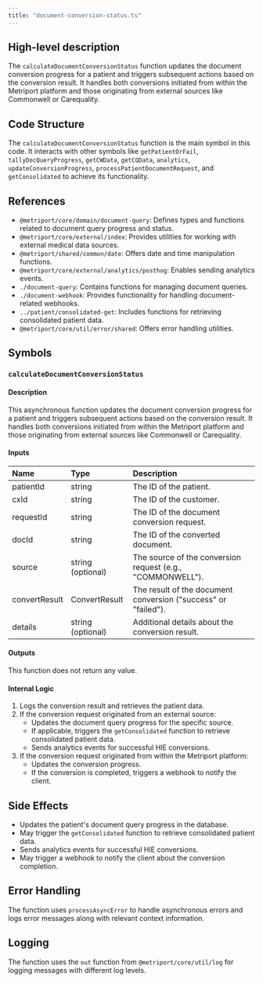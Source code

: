 ```yaml
---
title: "document-conversion-status.ts"
---
```


## High-level description
The `calculateDocumentConversionStatus` function updates the document conversion progress for a patient and triggers subsequent actions based on the conversion result. It handles both conversions initiated from within the Metriport platform and those originating from external sources like Commonwell or Carequality.

## Code Structure
The `calculateDocumentConversionStatus` function is the main symbol in this code. It interacts with other symbols like `getPatientOrFail`, `tallyDocQueryProgress`, `getCWData`, `getCQData`, `analytics`, `updateConversionProgress`, `processPatientDocumentRequest`, and `getConsolidated` to achieve its functionality.

## References
- `@metriport/core/domain/document-query`: Defines types and functions related to document query progress and status.
- `@metriport/core/external/index`: Provides utilities for working with external medical data sources.
- `@metriport/shared/common/date`: Offers date and time manipulation functions.
- `@metriport/core/external/analytics/posthog`: Enables sending analytics events.
- `./document-query`: Contains functions for managing document queries.
- `./document-webhook`: Provides functionality for handling document-related webhooks.
- `../patient/consolidated-get`: Includes functions for retrieving consolidated patient data.
- `@metriport/core/util/error/shared`: Offers error handling utilities.

## Symbols

### `calculateDocumentConversionStatus`
#### Description
This asynchronous function updates the document conversion progress for a patient and triggers subsequent actions based on the conversion result. It handles both conversions initiated from within the Metriport platform and those originating from external sources like Commonwell or Carequality.

#### Inputs
| Name | Type | Description |
|:-----|:-----|:------------|
| patientId | string | The ID of the patient. |
| cxId | string | The ID of the customer. |
| requestId | string | The ID of the document conversion request. |
| docId | string | The ID of the converted document. |
| source | string (optional) | The source of the conversion request (e.g., "COMMONWELL"). |
| convertResult | ConvertResult | The result of the document conversion ("success" or "failed"). |
| details | string (optional) | Additional details about the conversion result. |

#### Outputs
This function does not return any value.

#### Internal Logic
1. Logs the conversion result and retrieves the patient data.
2. If the conversion request originated from an external source:
    - Updates the document query progress for the specific source.
    - If applicable, triggers the `getConsolidated` function to retrieve consolidated patient data.
    - Sends analytics events for successful HIE conversions.
3. If the conversion request originated from within the Metriport platform:
    - Updates the conversion progress.
    - If the conversion is completed, triggers a webhook to notify the client.

## Side Effects
- Updates the patient's document query progress in the database.
- May trigger the `getConsolidated` function to retrieve consolidated patient data.
- Sends analytics events for successful HIE conversions.
- May trigger a webhook to notify the client about the conversion completion.

## Error Handling
The function uses `processAsyncError` to handle asynchronous errors and logs error messages along with relevant context information.

## Logging
The function uses the `out` function from `@metriport/core/util/log` for logging messages with different log levels.
